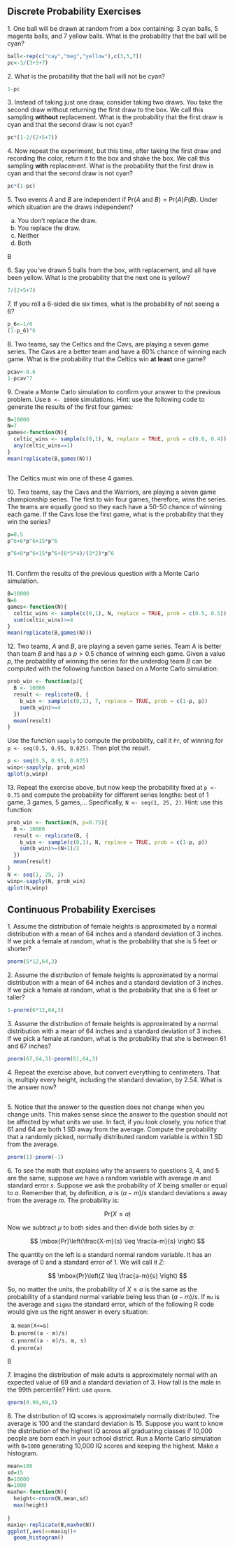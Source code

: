 ## Discrete Probability Exercises

1\. One ball will be drawn at random from a box containing: 3 cyan balls, 5 magenta balls, and 7 yellow balls. What is the probability that the ball will be cyan?
```r
ball<-rep(c("cay","meg","yellow"),c(3,5,7))
pc<-3/(3+5+7)
```


2\. What is the probability that the ball will not be cyan?


```r
1-pc
```

3\. Instead of taking just one draw, consider taking two draws. You take the second draw without returning the first draw to the box. We call this sampling **without** replacement. What is the probability that the first draw is cyan and that the second draw is not cyan?

```r
pc*(1-2/(2+5+7))

```


4\. Now repeat the experiment, but this time, after taking the first draw and recording the color, return it to the box and shake the box. We call this sampling **with** replacement. What is the probability that the first draw is cyan and that the second draw is not cyan?

```r
pc*(1-pc)

```


5\. Two events $A$ and $B$ are independent if $\mbox{Pr}(A \mbox{ and } B) = \mbox{Pr}(A) P(B)$. Under which situation are the draws independent?

a. You don't replace the draw.
b. You replace the draw.
c. Neither
d. Both

B


6\. Say you’ve drawn 5 balls from the box, with replacement, and all have been yellow. What is the probability that the next one is yellow? 

```r
7/(2+5+7)
```



7\. If you roll a 6-sided die six times, what is the probability of not seeing a 6?
```r
p_6<-1/6
(1-p_6)^6
```


8\. Two teams, say the Celtics and the Cavs, are playing a seven game series. The Cavs are a better team and have a 60% chance of winning each game. What is the probability that the Celtics win **at least** one game?

```r
pcav<-0.6
1-pcav^7
```



9\. Create a Monte Carlo simulation to confirm your answer to the previous problem. Use `B <- 10000` simulations. Hint: use the following code to generate the results of the first four games:

```r
B=10000
N=7
games<-function(N){
  celtic_wins <- sample(c(0,1), N, replace = TRUE, prob = c(0.6, 0.4))
  any(celtic_wins==1)
}
mean(replicate(B,games(N)))



```
The Celtics must win one of these 4 games.

10\. Two teams, say the Cavs and the Warriors, are playing a seven game championship series. The first to win four games, therefore, wins the series. The teams are equally good so they each have a 50-50 chance of winning each game. If the Cavs lose the first game, what is the probability that they win the series?


```r
p=0.5
p^6+6*p^6+15*p^6

p^6+6*p^6+15*p^6+(6*5*4)/(3*2)*p^6
  
```

11\. Confirm the results of the previous question with a Monte Carlo simulation.

```r
B=10000
N=6
games<-function(N){
  celtic_wins <- sample(c(0,1), N, replace = TRUE, prob = c(0.5, 0.5))
  sum(celtic_wins)>=4
}
mean(replicate(B,games(N)))
```


12\. Two teams, $A$ and $B$, are playing a seven game series. Team $A$ is better than team $B$ and has a $p>0.5$ chance of winning each game. Given a value $p$, the probability of winning the series for the underdog team $B$ can be computed with the following function based on a Monte Carlo simulation:

```r
prob_win <- function(p){
  B <- 10000
  result <- replicate(B, {
    b_win <- sample(c(0,1), 7, replace = TRUE, prob = c(1-p, p))
    sum(b_win)>=4
  })
  mean(result)
}
```

Use the function `sapply` to compute the probability, call it `Pr`, of winning for `p <- seq(0.5, 0.95, 0.025)`. Then plot the result.


```r
p <- seq(0.5, 0.95, 0.025)
winp<-sapply(p, prob_win)
qplot(p,winp)
```

13\. Repeat the exercise above, but now keep the probability fixed at `p <- 0.75` and compute the probability for different series lengths: best of 1 game, 3 games, 5 games,... Specifically, `N <- seq(1, 25, 2)`. Hint: use this function:

```r

prob_win <- function(N, p=0.75){
  B <- 10000
  result <- replicate(B, {
    b_win <- sample(c(0,1), N, replace = TRUE, prob = c(1-p, p))
    sum(b_win)>=(N+1)/2
  })
  mean(result)
}
N <- seq(1, 25, 2)
winp<-sapply(N, prob_win)
qplot(N,winp)


```

## Continuous Probability Exercises

1\. Assume the distribution of female heights is approximated by a normal distribution with a mean of 64 inches and a standard deviation of 3 inches. If we pick a female at random, what is the probability that she is 5 feet or shorter? 

```r
pnorm(5*12,64,3)

```



2\. Assume the distribution of female heights is approximated by a normal distribution with a mean of 64 inches and a standard deviation of 3 inches. If we pick a female at random, what is the probability that she is 6 feet or taller? 

```r
1-pnorm(6*12,64,3)
```

3\. Assume the distribution of female heights is approximated by a normal distribution with a mean of 64 inches and a standard deviation of 3 inches. If we pick a female at random, what is the probability that she is between 61 and 67 inches?

```r
pnorm(67,64,3)-pnorm(61,64,3)
```

4\. Repeat the exercise above, but convert everything to centimeters. That is, multiply every height, including the standard deviation, by 2.54. What is the answer now?

```r

```



5\. Notice that the answer to the question does not change when you change units. This makes sense since the answer to the question should not be affected by what units we use. In fact, if you look closely, you notice that 61 and 64 are both 1 SD away from the average. Compute the probability that a randomly picked, normally distributed random variable is within 1 SD from the average.

```r
pnorm(1)-pnorm(-1)

```

6\. To see the math that explains why the answers to questions 3, 4, and 5 are the same, suppose we have a random variable with average $m$ and standard error $s$. Suppose we ask the probability of $X$ being smaller or equal to $a$. Remember that, by definition, $a$ is $(a - m)/s$ standard deviations $s$ away from the average $m$. The probability is: 

$$
\mbox{Pr}(X \leq a)
$$

Now we subtract $\mu$ to both sides and then divide both sides by $\sigma$:

$$
\mbox{Pr}\left(\frac{X-m}{s} \leq \frac{a-m}{s} \right)
$$

The quantity on the left is a standard normal random variable. It has an average of 0 and a standard error of 1. We will call it $Z$:



$$
\mbox{Pr}\left(Z \leq \frac{a-m}{s} \right)
$$

So, no matter the units, the probability of $X\leq a$ is the same as the probability of a standard normal variable being less than $(a - m)/s$. If `mu` is the average and `sigma` the standard error, which of the following R code would give us the right answer in every situation:

a. `mean(X<=a)`
b. `pnorm((a - m)/s)`
c. `pnorm((a - m)/s, m, s)`
d. `pnorm(a)`


B




7\. Imagine the distribution of male adults is approximately normal with an expected value of 69 and a standard deviation of 3. How tall is the male in the 99th percentile? Hint: use `qnorm`.


```r
qnorm(0.99,69,3)
```


8\. The distribution of IQ scores is approximately normally distributed.  The average is 100 and the standard deviation is 15. Suppose you want to know the distribution of the highest IQ across all graduating classes if 10,000 people are born each in your school district. Run a Monte Carlo simulation with `B=1000` generating 10,000 IQ scores and keeping the highest. Make a histogram.


```r
mean=100
sd=15
B=10000
N=1000
maxhe<-function(N){
  height<-rnorm(N,mean,sd)
  max(height)
  
}
maxiq<-replicate(B,maxhe(N))
ggplot(,aes(x=maxiq))+
  geom_histogram()
  
```



